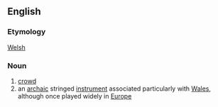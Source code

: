 ==English== {{wikipedia}}
=== Etymology ===
[[Welsh]]

=== Noun ===
# [[crowd]]
# an [[archaic]] stringed [[instrument]] associated particularly with [[Wales]], although once played widely in [[Europe]]